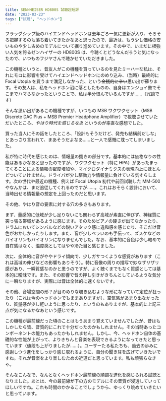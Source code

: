 ```yaml
---
title: SENNHEISER HD800S 試聴超短評
date: "2023-03-23"
tags: ["試聴", "ヘッドホン"]
---
```


フラッグシップ級のハイエンドヘッドホンは去年ごろ一気に更新が入り、そろそろ把握するのも落ち着いてきたかなあと思ったので、最近は、もう少し価格の安いものや少し古めのモデルについて掘り進めています。その中で、いまだに根強い人気を誇るゼンハイザーの HD800S は、今聴くとどうなんだろうと気になったので、いつものフジヤさんで聴かせていただきました。

この機種というと、昔友人がこの機種を買っているのを見たミーハーな私は、それにモロに影響を受けてハイエンドヘッドホンにのめり込み、（当時）最終的に Focal Utopia を買うまで満足しなかった、という~~金銭的に辛い~~思い出が蘇ります。その友人は、私をヘッドホン沼に落としたものの、自身はエンジョイ勢でそこまでハマらなかったということで、私は半分恨んでいるんですが……（冗談です）

そんな思い出があるこの機種ですが、いつもの MSB ワクワクセット（MSB Discrete DAC Plus + MSB Premier Headphone Amplifier）で視聴させていただいたところ、_やはり時代を感じるなあ_ というのが率直な感想でした。

<Info>
  買った当人にその話をしたところ、「設計もそうだけど、発売も結構前だしな」とあっさり言われて、まあそうだよなあ……と一人で感慨に耽ってしまいました。
</Info>

私が特に時代を感じたのは、情報量の捌きの部分です。基本的には価格なりの性能はあるかなあと思ったのですが、ワクワクセット（特に HPA）があったまってくることによる情報の密度増加や、マイクロダイナミクスの表現向上にほとんどついていけません。ドライバが少し駆動力や情報量に負けている気すらします。次の世代や最近の機種、例えば Focal Utopia 初代や前回試聴した MM-500 やなんかは、まだ追従してくれるのですが……。これはおそらく設計において、当時出せる情報量の想定を上回ったのだと思います。

その他、やはり音の要素に対する穴の多さもあります。

まず、量感的に低域が少し足りないにも関わらず高域が素直に伸びず、神経質に突っ張る帯域があるように感じます。そのためピアノの硬さが出てなかったり、ドラムにおいてシンバルなどの鋭いアタック感に違和感を感じたり、そこだけ音色がおかしかったりします。また、音が少しペラいのも手伝って、ズスケなどのバイオリンもバイオリンになりませんでした。なお、基本的に音色は少し暗めで自在感はなく、温度感としてはやや冷た目と感じました。

次に、全体的に音がややドライ傾向で、少しガサつくような感覚があります（これは高域の伸びなどの影響もありそう）。特に音像の周りの描写で妙なザリザリ感があり、一瞬質感なのかと思うのですが、よく聴くまでもなく質感としては基本的に曖昧です。また、その影響で音の押し引きがきちんとしているような気分に一瞬なりますが、実際には音は全体的に速くないです。

その他、音場空間の形？が目のめりな覗き込むような形になっていて定位が狂ったり（これは今のヘッドホンでもままありますが）、空気感があまり出なかったり、質量感が少し軽いように思ったり、というのもありますが、基本的に上記三点が気になるかなあという感じです。

この機種が最前線だった頃のことはもうあまり覚えていませんでしたが、昔はもしかしたら皆、音質的にこれで十分だったのかもしれません。その当時あったコンポーネントの能力もあったかもしれません。しかし、今、ヘッドホン自体の基礎的な性能が上がって、よりきちんと音楽を表現できるようになってきたと思っています（値段も上がりましたが……）。ユーザーたる私たちも、過去の歩みに感謝しつつ進化をしっかり感じ取れるように、自分の聞き耳を広げていきたいですね。それが音楽をより楽しむための近道だと思っています。私も頑張らなきゃ。

そんなこんなで、なんとなくヘッドホン最前線の順調な進化を感じられる試聴となりました。あとは、今の最前線が下の方のモデルにその音質が浸透していってほしいですね。これも時間のかかることでしょうから、ゆっくり眺めていきたいと思っています。

